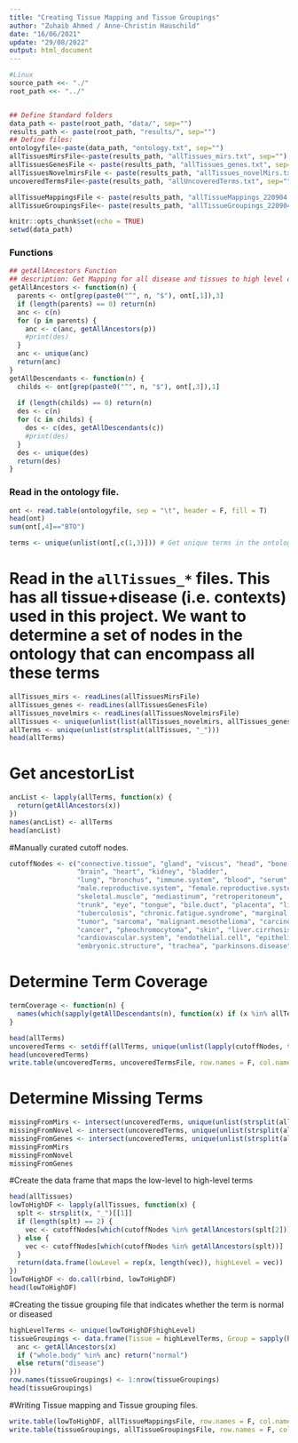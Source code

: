 ```yaml
---
title: "Creating Tissue Mapping and Tissue Groupings"
author: "Zuhaib Ahmed / Anne-Christin Hauschild"
date: "16/06/2021"
update: "29/08/2022" 
output: html_document
---
```


```r
#Linux
source_path <<- "./"
root_path <<- "../"


## Define Standard folders
data_path <- paste(root_path, "data/", sep="")
results_path <- paste(root_path, "results/", sep="")
## Define files:
ontologyfile<-paste(data_path, "ontology.txt", sep="")
allTissuesMirsFile<-paste(results_path, "allTissues_mirs.txt", sep="")
allTissuesGenesFile <- paste(results_path, "allTissues_genes.txt", sep="")
allTissuesNovelmirsFile <- paste(results_path, "allTissues_novelMirs.txt", sep="")
uncoveredTermsFile<-paste(results_path, "allUncoveredTerms.txt", sep="")

allTissueMappingsFile <- paste(results_path, "allTissueMappings_220904.txt", sep="")
allTissueGroupingsFile<- paste(results_path, "allTissueGroupings_220904.txt", sep="")

knitr::opts_chunk$set(echo = TRUE)
setwd(data_path)
```

### Functions

```r
## getAllAncestors Function
## description: Get Mapping for all disease and tissues to high level contexts
getAllAncestors <- function(n) {
  parents <- ont[grep(paste0("^", n, "$"), ont[,1]),3]
  if (length(parents) == 0) return(n)
  anc <- c(n)
  for (p in parents) {
    anc <- c(anc, getAllAncestors(p))
    #print(des)
  }
  anc <- unique(anc)
  return(anc)
}
getAllDescendants <- function(n) {
  childs <- ont[grep(paste0("^", n, "$"), ont[,3]),1]
  
  if (length(childs) == 0) return(n)
  des <- c(n)
  for (c in childs) {
    des <- c(des, getAllDescendants(c))
    #print(des)
  }
  des <- unique(des)
  return(des)
}
```


### Read in the ontology file.
```r
ont <- read.table(ontologyfile, sep = "\t", header = F, fill = T)
head(ont)
sum(ont[,4]=="BTO")

terms <- unique(unlist(ont[,c(1,3)])) # Get unique terms in the ontology
```

# Read in the `allTissues_*` files. This has all tissue+disease (i.e. contexts) used in this project. We want to determine a set of nodes in the ontology that can encompass all these terms
```r
allTissues_mirs <- readLines(allTissuesMirsFile)
allTissues_genes <- readLines(allTissuesGenesFile)
allTissues_novelmirs <- readLines(allTissuesNovelmirsFile)
allTissues <- unique(unlist(list(allTissues_novelmirs, allTissues_genes, allTissues_mirs)))
allTerms <- unique(unlist(strsplit(allTissues, "_")))
head(allTerms)
```

# Get ancestorList
```r
ancList <- lapply(allTerms, function(x) {
  return(getAllAncestors(x))
})
names(ancList) <- allTerms
head(ancList)
```

#Manually curated cutoff nodes.

```r
cutoffNodes <- c("connective.tissue", "gland", "viscus", "head", "bone.marrow",
                 "brain", "heart", "kidney", "bladder",
                 "lung", "bronchus", "immune.system", "blood", "serum", "lymph.node", "tonsil",
                 "male.reproductive.system", "female.reproductive.system",
                 "skeletal.muscle", "mediastinum", "retroperitoneum",
                 "trunk", "eye", "tongue", "bile.duct", "placenta", "limb",
                 "tuberculosis", "chronic.fatigue.syndrome", "marginal.zone.b.cell.lymphoma",
                 "tumor", "sarcoma", "malignant.mesothelioma", "carcinoma", "low.grade.glioma",
                 "cancer", "pheochromocytoma", "skin", "liver.cirrhosis", "bone.disease",
                 "cardiovascular.system", "endothelial.cell", "epithelial.cell", "nervous.system",
                 "embryonic.structure", "trachea", "parkinsons.disease")
```

# Determine Term Coverage

```r
termCoverage <- function(n) {
  names(which(sapply(getAllDescendants(n), function(x) if (x %in% allTerms) return(T) else return(F))))
}

head(allTerms)
uncoveredTerms <- setdiff(allTerms, unique(unlist(lapply(cutoffNodes, termCoverage))))
head(uncoveredTerms)
write.table(uncoveredTerms, uncoveredTermsFile, row.names = F, col.names = F, sep = "\t", quote = F)
```

# Determine Missing Terms

```r
missingFromMirs <- intersect(uncoveredTerms, unique(unlist(strsplit(allTissues_mirs, "_"))))
missingFromNovel <- intersect(uncoveredTerms, unique(unlist(strsplit(allTissues_novelmirs, "_"))))
missingFromGenes <- intersect(uncoveredTerms, unique(unlist(strsplit(allTissues_genes, "_"))))
missingFromMirs
missingFromNovel
missingFromGenes
```

#Create the data frame that maps the low-level to high-level terms
```r
head(allTissues)
lowToHighDF <- lapply(allTissues, function(x) {
  splt <- strsplit(x, "_")[[1]]
  if (length(splt) == 2) {
    vec <- cutoffNodes[which(cutoffNodes %in% getAllAncestors(splt[2]))]
  } else {
    vec <- cutoffNodes[which(cutoffNodes %in% getAllAncestors(splt))]
  }
  return(data.frame(lowLevel = rep(x, length(vec)), highLevel = vec))
})
lowToHighDF <- do.call(rbind, lowToHighDF)
head(lowToHighDF)

```

#Creating the tissue grouping file that indicates whether the term is normal or diseased
```r
highLevelTerms <- unique(lowToHighDF$highLevel)
tissueGroupings <- data.frame(Tissue = highLevelTerms, Group = sapply(highLevelTerms, function(x) {
  anc <- getAllAncestors(x)
  if ("whole.body" %in% anc) return("normal")
  else return("disease")
}))
row.names(tissueGroupings) <- 1:nrow(tissueGroupings)
head(tissueGroupings)
```

#Writing Tissue mapping and Tissue grouping files.

```r
write.table(lowToHighDF, allTissueMappingsFile, row.names = F, col.names = T, sep = "\t", quote = F)
write.table(tissueGroupings, allTissueGroupingsFile, row.names = F, col.names = T, sep = "\t", quote = F)
```